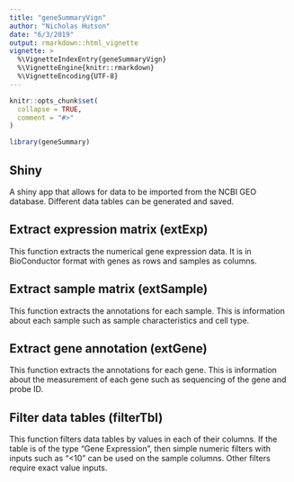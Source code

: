 ```yaml
---
title: "geneSummaryVign"
author: "Nicholas Hutson"
date: "6/3/2019"
output: rmarkdown::html_vignette
vignette: >
  %\VignetteIndexEntry{geneSummaryVign}
  %\VignetteEngine{knitr::rmarkdown}
  %\VignetteEncoding{UTF-8}
---
```


```r
knitr::opts_chunk$set(
  collapse = TRUE,
  comment = "#>"
)
```

```r
library(geneSummary)
```

## Shiny
A shiny app that allows for data to be imported from the NCBI GEO database. Different data tables can be generated and saved.

## Extract expression matrix (extExp)
This function extracts the numerical gene expression data. It is in BioConductor format with genes as rows and samples as columns.

## Extract sample matrix (extSample)
This function extracts the annotations for each sample. This is information about each sample such as sample characteristics and cell type.

## Extract gene annotation (extGene)
This function extracts the annotations for each gene. This is information about the measurement of each gene such as sequencing of the gene and probe ID. 

## Filter data tables (filterTbl)
This function filters data tables by values in each of their columns. If the table is of the type "Gene Expression", then simple numeric filters with inputs such as "<10" can be used on the sample columns. Other filters require exact value inputs.
